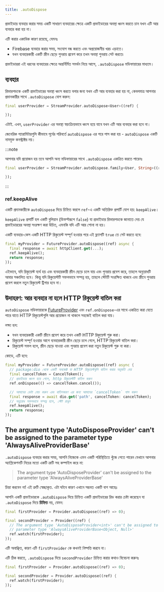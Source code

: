 ```yaml
---
title: .autoDispose
---
```




প্রভাইডার ব্যবহার করার সময় একটি সাধারণ ব্যবহারের ক্ষেত্রে একটি প্রভাইডারের অবস্থা ধ্বংস করতে চান যখন এটি আর ব্যবহার করা হয় না।

এটি করার একাধিক কারণ রয়েছে, যেমনঃ

- Firebase ব্যবহার করার সময়, সংযোগ বন্ধ করতে এবং অপ্রয়োজনীয় খরচ এড়াতে।
- যখন ব্যবহারকারী একটি স্ক্রীন ছেড়ে পুনরায় প্রবেশ করে তখন অবস্থা পুনরায় সেট করতে৷


প্রভাইডাররা এই ধরনের ব্যবহারের ক্ষেত্রে অন্তর্নির্মিত সমর্থন নিয়ে আসে, `.autoDispose` মডিফায়ারের মাধ্যমে।

## ব্যবহার


রিভারপডকে একটি প্রভাইডারের অবস্থা ধ্বংস করতে বলার জন্য যখন এটি আর ব্যবহার করা হয় না, কেবলমাত্র আপনার প্রদানকারীর সাথে `.autoDispose` যোগ করুন:

```dart
final userProvider = StreamProvider.autoDispose<User>((ref) {

});
```

এটাই. এখন, `userProvider` এর অবস্থা স্বয়ংক্রিয়ভাবে ধ্বংস হয়ে যাবে যখন এটি আর ব্যবহার করা হবে না।

জেনেরিক প্যারামিটারগুলি কীভাবে পূর্বের পরিবর্তে `autoDispose` এর পরে পাস করা হয় - `autoDispose` একটি নামযুক্ত কনস্ট্রাক্টর নয়।

:::note

আপনার যদি প্রয়োজন হয় তবে আপনি অন্য মডিফায়ারের সাথে `.autoDispose` একত্রিত করতে পারেনঃ

```dart
final userProvider = StreamProvider.autoDispose.family<User, String>((ref, id) {

});
```

:::

### ref.keepAlive

একটি প্রদানকারীকে `autoDispose` দিয়ে চিহ্নিত করলে `ref`-এ একটি অতিরিক্ত প্রপার্টি যোগ হয়: `keepAlive`।

`keepAlive` প্রপার্টি হল একটি বুলিয়ান (ডিফল্টরূপে `false`) যা প্রভাইডার রিভারপডকে জানাতে দেয় যে প্রভাইডাররের অবস্থা সংরক্ষণ করা উচিত, এমনকি যদি এটি আর শোনা না হয়।

একটি ব্যবহার-কেস একটি HTTP রিকুয়েস্ট সম্পূর্ণ হওয়ার পরে এই ফ্ল্যাগটি `true` তে সেট করতে হবে:

```dart
final myProvider = FutureProvider.autoDispose((ref) async {
  final response = await httpClient.get(...);
  ref.keepAlive();
  return response;
});
```

এইভাবে, যদি রিকুয়েস্ট ব্যর্থ হয় এবং ব্যবহারকারী স্ক্রীন ছেড়ে চলে যায় এবং পুনরায় প্রবেশ করে, তাহলে অনুরোধটি আবার সঞ্চালিত হবে। কিন্তু যদি রিকুয়েস্টটি সফলভাবে সম্পন্ন হয়, তাহলে স্টেটটি সংরক্ষিত থাকবে এবং স্ক্রীনে পুনরায় প্রবেশ করলে নতুন রিকুয়েস্ট ট্রিগার হবে না।

## উদাহরণ: আর ব্যবহার না হলে HTTP রিকুয়েস্ট বাতিল করা

`autoDispose` মডিফায়ারকে [FutureProvider] এবং `ref.onDispose`-এর সাথে একত্রিত করা যেতে পারে যাতে HTTP রিকুয়েস্টগুলি আর প্রয়োজন না থাকলে সহজেই বাতিল করা যায়।

লক্ষ্য হল:

- যখন ব্যবহারকারী একটি স্ক্রীনে প্রবেশ করে তখন একটি HTTP রিকুয়েস্ট শুরু করা।
- রিকুয়েস্ট সম্পূর্ণ হওয়ার আগে ব্যবহারকারী স্ক্রীন ছেড়ে চলে গেলে, HTTP রিকুয়েস্ট বাতিল করা।
- রিকুয়েস্ট সফল হলে, স্ক্রীন ছেড়ে যাওয়া এবং পুনরায় প্রবেশ করা নতুন রিকুয়েস্ট শুরু না করা।

কোডে, এটি হবে:

```dart
final myProvider = FutureProvider.autoDispose((ref) async {
  // package:dio থেকে একটি অবজেক্ট যা HTTP রিকুয়েস্টগুলি বাতিল করার অনুমতি দেয়
  final cancelToken = CancelToken();
  // প্রভাইডার ধ্বংস হয়ে গেলে, http রিকুয়েস্টটি বাতিল করুন
  ref.onDispose(() => cancelToken.cancel());

  // আমাদের ডেটা ফেচ করুন এবং বাতিলকরণ এর জন্য আমাদের `cancelToken` পাস করুন
  final response = await dio.get('path', cancelToken: cancelToken);
  // অনুরোধ সফলভাবে সম্পন্ন হলে, স্টেট রাখুন
  ref.keepAlive();
  return response;
});
```

## The argument type 'AutoDisposeProvider' can't be assigned to the parameter type 'AlwaysAliveProviderBase'

`.autoDispose` ব্যবহার করার সময়, আপনি নিজেকে এমন একটি পরিস্থিতিতে খুঁজে পেতে পারেন যেখানে আপনার অ্যাপ্লিকেশনটি  নিচের মতো একটি ত্রুটি সহ কম্পাইল করে না:

> The argument type 'AutoDisposeProvider' can't be assigned to the parameter
> type 'AlwaysAliveProviderBase'

চিন্তা করবেন না! এই ত্রুটি স্বেচ্ছাকৃত. এটা ঘটবে কারণ এখানে সম্ভবত
একটি বাগ আছেঃ

আপনি একটি প্রভাইডারকে `.autoDispose` দিয়ে চিহ্নিত একটি প্রভাইডারের রিড করার চেষ্টা করেছেন যা `.autoDispose` দিয়ে **চিহ্নিত** নয়, যেমন:

```dart
final firstProvider = Provider.autoDispose((ref) => 0);

final secondProvider = Provider((ref) {
  // The argument type 'AutoDisposeProvider<int>' can't be assigned to the
  // parameter type 'AlwaysAliveProviderBase<Object, Null>'
  ref.watch(firstProvider);
});
```

এটি অবাঞ্ছিত, কারণ এটি `firstProvider` কে কখনই নিষ্পত্তি করবে না।

এটি ঠিক করতে, `.autoDispose` দিয়ে `secondProvider` চিহ্নিত করার কথাও বিবেচনা করুনঃ

```dart
final firstProvider = Provider.autoDispose((ref) => 0);

final secondProvider = Provider.autoDispose((ref) {
  ref.watch(firstProvider);
});
```

[futureprovider]: https://pub.dev/documentation/hooks_riverpod/3.0.0-dev.16/hooks_riverpod/FutureProvider-class.html
